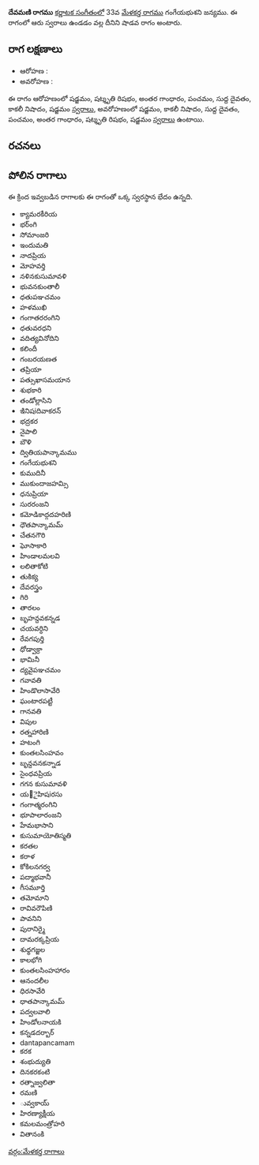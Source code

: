 {{Infobox ragam
	| name          	= దేవమణి
	| synonym	    	= 
	| mela          	= 
	| chakra        	= 
	| janaka        	= 
	| type          	= శాడవ
	| arohanam      	= {{svaraC|S|R3|G3|P|D1|N3|S'}} 
	| avarohanam    	= {{svaraC|S'|N3|D1|P|G3|R3|S}}
	| jeeva         	=
	| chhaya        	=
	| nyasa         	=
	| vishesha      	= 
	| equivalent  		= 
}}
{{కర్ణాటక సంగీత రాగాలు}}
'''దేవమణి రాగము''' [[కర్ణాటక సంగీతం]]లో 33వ [[మేళకర్త రాగము]] గంగేయభుశని జన్యము.  ఈ రాగంలో ఆరు స్వరాలు ఉండడం వల్ల దీనిని షాడవ రాగం అంటారు.


==రాగ లక్షణాలు==


* ఆరోహణ : {{svaraC|S|R3|G3|P|D1|N3|S'}} 
* అవరోహణ : {{svaraC|S'|N3|D1|P|G3|R3|S}}

ఈ రాగం ఆరోహణంలో షడ్జమం, షట్శృతి రిషభం, అంతర గాంధారం, పంచమం, సుద్ద దైవతం, కాకలీ నిషాదం, షడ్జమం [[స్వరాలు]], అవరోహణంలో షడ్జమం, కాకలీ నిషాదం, సుద్ద దైవతం, పంచమం, అంతర గాంధారం, షట్శృతి రిషభం, షడ్జమం [[స్వరాలు]] ఉంటాయి.

==రచనలు==



==పోలిన రాగాలు==
ఈ క్రింద ఇవ్వబడిన రాగాలకు ఈ రాగంతో ఒక్క స్వరస్థాన భేదం ఉన్నది.
* క్యామరకీరియ
* భర్ంగి
* సోమాంజరి
* ఇందుమతి
* నాదప్రియ
* మోహవర్తి
* నళినకుసుమావళి
* భువనకుంతాలీ
* ధతుపఞచమం
* హళముఖి
* గంగాతరరంగిని
* ధతువరధని
* వదిత్యవినోదిని
* కలిందీ
* గంబరయణత
* తప్రియా
* పత్సుఖాసమయాన
* శుభకారి
* తండోల్లాసిని
* ఇినిషiదివాకరన్
* భద్రకర
* నైపాలి
* బౌళి
* ద్వితియపాన్కామము
* గంగేయభుశని
* కుముదినీ
* ముకుందాజహమ్సి
* ధనుప్రియా
* సురరంజని
* కమోడికాద్గదహరిణి
* ధౌతపాన్కామమ్
* చేతనగౌరి
* ఘోసాకారి
* హిండాలమలవి
* లలితాకోటి
* తుకిక్య
* దేవరస్త్రం
* గిరి
* తారలం
* బృహన్దవకన్నడ
* చయవర్ధిని
* రేవగపుర్తి
* ధోడ్వాక్రా
* భామినీ
* ద్యవైపఞచమం
* గవావతి
* హిండొలాసావేరి
* ఘంటారపట్టీ
* గానవతి
* విపుల
* రత్నహారిణి
* హటంగి
* కుంతలసింహవం
* బృన్దవనకన్నాడ
* సైంధవప్రియ
* గగన కుసుమావళి
* య౅ైహిషiరసు
* గంగాత్మరంగిని
* భూపాలారంజని
* హేమభాసాని
* కుసుమాయోతిస్మతి
* కరతల
* కరాళ
* కోకిలనగర్వ
* పద్మాభవానీ
* గీసమూర్తి
* తమోమాని
* రావివరౌపిణి
* పావనిని
* పురానిర్మై
* దామరక్కప్రియ
* శుధ్ధగజ్జల
* కాలభోగి
* కుంతలసింహహారం
* ఆనందలీల
* ధిరసావేరి
* ధాతపాన్కామమ్
* పద్వలవాలి
* హిండోలనాయకి
* కన్నడదర్బార్
* dantapancamam
* కరక
* శంభుద్యుతి
* దినకరకంటి
* రత్నాజ్వలితా
* రమణి
* ువ్వకాయ్
* హిరణ్యాక్షీయ
* కమలమంత్రోహరి
* వితానంకి



[[వర్గం:మేళకర్త రాగాలు]]